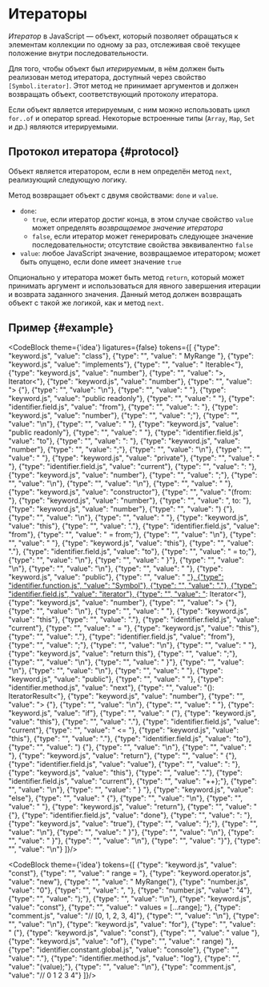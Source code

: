 
# Итераторы

<dfn>Итератор</dfn> в JavaScript — объект, который позволяет обращаться
к элементам коллекции по одному за раз, отслеживая своё текущее положение
внутри последовательности.

Для того, чтобы объект был *итерируемым*, в нём должен быть реализован
метод итератора, доступный через свойство `[Symbol.iterator]`. Этот метод
не принимает аргументов и должен возвращать объект, соответствующий протоколу
итератора.

Если объект является итерируемым, с ним можно использовать цикл `for..of`
и оператор spread. Некоторые встроенные типы (`Array`, `Map`, `Set` и др.)
являются итерируемыми.

## Протокол итератора {#protocol}

Объект является итератором, если в нем определён метод `next`, реализующий
следующую логику.

Метод возвращает объект с двумя свойствами: `done` и `value`.

+ `done`:
    - `true`, если итератор достиг конца, в этом случае свойство `value`
      может определять *возвращаемое значение итератора*
    - `false`, если итератор может генерировать следующее значение
      последовательности; отсутствие свойства эвквивалентно `false`
+ `value`: любое JavaScript значение, возвращаемое итератором;
  может быть опущено, если done имеет значение `true`

Опционально у итератора может быть метод `return`, который может принимать
аргумент и использоваться для явного завершения итерации и возврата заданного
значения. Данный метод должен возвращать объект с такой же логикой, как и метод
`next`.

## Пример {#example}

<CodeBlock theme={'idea'} ligatures={false} tokens={[
  {"type": "keyword.js", "value": "class"},
  {"type": "", "value": " MyRange "},
  {"type": "keyword.js", "value": "implements"},
  {"type": "", "value": " Iterable<"},
  {"type": "keyword.js", "value": "number"},
  {"type": "", "value": ">, Iterator<"},
  {"type": "keyword.js", "value": "number"},
  {"type": "", "value": "> {"},
  {"type": "", "value": "\n"},
  {"type": "", "value": "  "},
  {"type": "keyword.js", "value": "public readonly"},
  {"type": "", "value": " "},
  {"type": "identifier.field.js", "value": "from"},
  {"type": "", "value": ": "},
  {"type": "keyword.js", "value": "number"},
  {"type": "", "value": ";"},
  {"type": "", "value": "\n"},
  {"type": "", "value": "  "},
  {"type": "keyword.js", "value": "public readonly"},
  {"type": "", "value": " "},
  {"type": "identifier.field.js", "value": "to"},
  {"type": "", "value": ": "},
  {"type": "keyword.js", "value": "number"},
  {"type": "", "value": ";"},
  {"type": "", "value": "\n"},
  {"type": "", "value": "  "},
  {"type": "keyword.js", "value": "private"},
  {"type": "", "value": " "},
  {"type": "identifier.field.js", "value": "current"},
  {"type": "", "value": ": "},
  {"type": "keyword.js", "value": "number"},
  {"type": "", "value": ";"},
  {"type": "", "value": "\n"},
  {"type": "", "value": "\n"},
  {"type": "", "value": "  "},
  {"type": "keyword.js", "value": "constructor"},
  {"type": "", "value": "(from: "},
  {"type": "keyword.js", "value": "number"},
  {"type": "", "value": ", to: "},
  {"type": "keyword.js", "value": "number"},
  {"type": "", "value": ") {"},
  {"type": "", "value": "\n"},
  {"type": "", "value": "    "},
  {"type": "keyword.js", "value": "this"},
  {"type": "", "value": "."},
  {"type": "identifier.field.js", "value": "from"},
  {"type": "", "value": " = from;"},
  {"type": "", "value": "\n"},
  {"type": "", "value": "    "},
  {"type": "keyword.js", "value": "this"},
  {"type": "", "value": "."},
  {"type": "identifier.field.js", "value": "to"},
  {"type": "", "value": " = to;"},
  {"type": "", "value": "\n"},
  {"type": "", "value": "  }"},
  {"type": "", "value": "\n"},
  {"type": "", "value": "\n"},
  {"type": "", "value": "  "},
  {"type": "keyword.js", "value": "public"},
  {"type": "", "value": " ["},
  {"type": "identifier.function.js", "value": "Symbol"},
  {"type": "", "value": "."},
  {"type": "identifier.field.js", "value": "iterator"},
  {"type": "", "value": "](): Iterator<"},
  {"type": "keyword.js", "value": "number"},
  {"type": "", "value": "> {"},
  {"type": "", "value": "\n"},
  {"type": "", "value": "    "},
  {"type": "keyword.js", "value": "this"},
  {"type": "", "value": "."},
  {"type": "identifier.field.js", "value": "current"},
  {"type": "", "value": " = "},
  {"type": "keyword.js", "value": "this"},
  {"type": "", "value": "."},
  {"type": "identifier.field.js", "value": "from"},
  {"type": "", "value": ";"},
  {"type": "", "value": "\n"},
  {"type": "", "value": "    "},
  {"type": "keyword.js", "value": "return this"},
  {"type": "", "value": ";"},
  {"type": "", "value": "\n"},
  {"type": "", "value": "  }"},
  {"type": "", "value": "\n"},
  {"type": "", "value": "\n"},
  {"type": "", "value": "  "},
  {"type": "keyword.js", "value": "public"},
  {"type": "", "value": " "},
  {"type": "identifier.method.js", "value": "next"},
  {"type": "", "value": "(): IteratorResult<"},
  {"type": "keyword.js", "value": "number"},
  {"type": "", "value": "> {"},
  {"type": "", "value": "\n"},
  {"type": "", "value": "    "},
  {"type": "keyword.js", "value": "if"},
  {"type": "", "value": " ("},
  {"type": "keyword.js", "value": "this"},
  {"type": "", "value": "."},
  {"type": "identifier.field.js", "value": "current"},
  {"type": "", "value": " <= "},
  {"type": "keyword.js", "value": "this"},
  {"type": "", "value": "."},
  {"type": "identifier.field.js", "value": "to"},
  {"type": "", "value": ") {"},
  {"type": "", "value": "\n"},
  {"type": "", "value": "      "},
  {"type": "keyword.js", "value": "return"},
  {"type": "", "value": " {"},
  {"type": "identifier.field.js", "value": "value"},
  {"type": "", "value": ": "},
  {"type": "keyword.js", "value": "this"},
  {"type": "", "value": "."},
  {"type": "identifier.field.js", "value": "current"},
  {"type": "", "value": "++};"},
  {"type": "", "value": "\n"},
  {"type": "", "value": "    } "},
  {"type": "keyword.js", "value": "else"},
  {"type": "", "value": " {"},
  {"type": "", "value": "\n"},
  {"type": "", "value": "      "},
  {"type": "keyword.js", "value": "return"},
  {"type": "", "value": " {"},
  {"type": "identifier.field.js", "value": "done"},
  {"type": "", "value": ": "},
  {"type": "keyword.js", "value": "true"},
  {"type": "", "value": "};"},
  {"type": "", "value": "\n"},
  {"type": "", "value": "    }"},
  {"type": "", "value": "\n"},
  {"type": "", "value": "  }"},
  {"type": "", "value": "\n"},
  {"type": "", "value": "}"},
  {"type": "", "value": "\n"}
]}/>

<CodeBlock theme={'idea'} tokens={[
  {"type": "keyword.js", "value": "const"},
  {"type": "", "value": " range = "},
  {"type": "keyword.operator.js", "value": "new"},
  {"type": "", "value": " MyRange("},
  {"type": "number.js", "value": "0"},
  {"type": "", "value": ", "},
  {"type": "number.js", "value": "4"},
  {"type": "", "value": ");"},
  {"type": "", "value": "\n"},
  {"type": "keyword.js", "value": "const"},
  {"type": "", "value": " values = [...range]; "},
  {"type": "comment.js", "value": "// [0, 1, 2, 3, 4]"},
  {"type": "", "value": "\n"},
  {"type": "", "value": "\n"},
  {"type": "keyword.js", "value": "for"},
  {"type": "", "value": " ("},
  {"type": "keyword.js", "value": "const"},
  {"type": "", "value": " value "},
  {"type": "keyword.js", "value": "of"},
  {"type": "", "value": " range) "},
  {"type": "identifier.constant.global.js", "value": "console"},
  {"type": "", "value": "."},
  {"type": "identifier.method.js", "value": "log"},
  {"type": "", "value": "(value);"},
  {"type": "", "value": "\n"},
  {"type": "comment.js", "value": "// 0 1 2 3 4"}
]}/>
